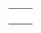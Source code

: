 {{en/Scenarios by setting}}

{|
|-
|style="border:none;background:white"|
{{:Scenario:Islands}}

|style="border:none;background:white"|
{{:Scenario:Echo}}

|style="border:none;background:white"|
{{:Scenario:The Isles}}

|-

|style="border:none;background:white"|
{{:Scenario:Tropical River}}

|style="border:none;background:white"|
{{:Scenario:Chatham Islands}}

|style="border:none;background:white"|
{{:Scenario:Alexander to Karthoum}}

|-
|style="border:none;background:white"|
{{:Scenario:Desert Tracking}}

|style="border:none;background:white"|
{{Scenario:Jamaica}}

|style="border:none;background:white"|
{{Scenario:The Barrens}}

|-
|style="border:none;background:white"|
{{Scenario:Malta}}

|style="border:none;background:white"|
{{Scenario:Cuba}}

|style="border:none;background:white"|
{{:Scenario:The Islands of Quandaya}}

|-
|style="border:none;background:white"|
{{:Scenario:Colorado}}


|}